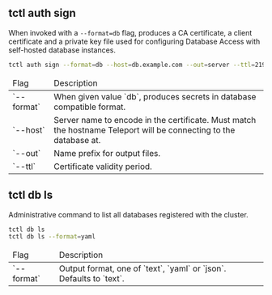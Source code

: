 ## tctl auth sign

When invoked with a `--format=db` flag, produces a CA certificate, a client
certificate and a private key file used for configuring Database Access with
self-hosted database instances.

```bash
tctl auth sign --format=db --host=db.example.com --out=server --ttl=2190h
```

<table>
  <thead>
    <tr>
      <td>Flag</td>
      <td>Description</td>
    </tr>
  </thead>
  <tbody>
    <tr>
      <td>`--format`</td>
      <td>When given value `db`, produces secrets in database compatible format.</td>
    </tr>
    <tr>
      <td>`--host`</td>
      <td>Server name to encode in the certificate. Must match the hostname Teleport will be connecting to the database at.</td>
    </tr>
    <tr>
      <td>`--out`</td>
      <td>Name prefix for output files.</td>
    </tr>
    <tr>
      <td>`--ttl`</td>
      <td>Certificate validity period.</td>
    </tr>
  </tbody>
</table>

## tctl db ls

Administrative command to list all databases registered with the cluster.

```bash
tctl db ls
tctl db ls --format=yaml
```

<table>
  <thead>
    <tr>
      <td>Flag</td>
      <td>Description</td>
    </tr>
  </thead>
  <tbody>
    <tr>
      <td>`--format`</td>
      <td>Output format, one of `text`, `yaml` or `json`. Defaults to `text`.</td>
    </tr>
  </tbody>
</table>